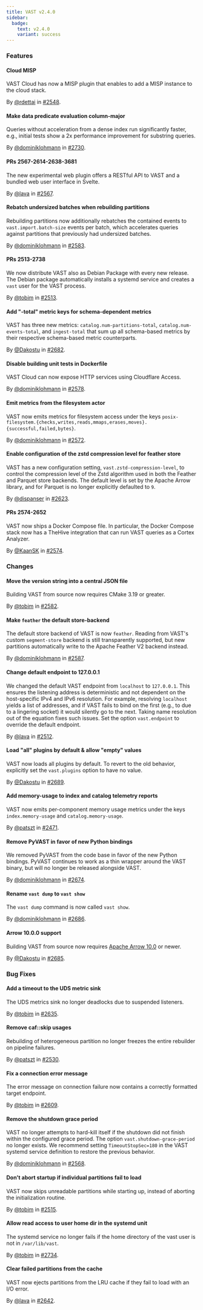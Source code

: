 ```yaml
---
title: VAST v2.4.0
sidebar:
  badge:
    text: v2.4.0
    variant: success
---
```


### Features

#### Cloud MISP

VAST Cloud has now a MISP plugin that enables to add a MISP instance to the
cloud stack.

By [@rdettai](https://github.com/rdettai) in [#2548](https://github.com/tenzir/tenzir/pull/2548).

#### Make data predicate evaluation column-major

Queries without acceleration from a dense index run significantly faster, e.g.,
initial tests show a 2x performance improvement for substring queries.

By [@dominiklohmann](https://github.com/dominiklohmann) in [#2730](https://github.com/tenzir/tenzir/pull/2730).

#### PRs 2567-2614-2638-3681

The new experimental web plugin offers a RESTful API to VAST and a bundled web
user interface in Svelte.

By [@lava](https://github.com/lava) in [#2567](https://github.com/tenzir/tenzir/pull/2567).

#### Rebatch undersized batches when rebuilding partitions

Rebuilding partitions now additionally rebatches the contained events to
`vast.import.batch-size` events per batch, which accelerates queries against
partitions that previously had undersized batches.

By [@dominiklohmann](https://github.com/dominiklohmann) in [#2583](https://github.com/tenzir/tenzir/pull/2583).

#### PRs 2513-2738

We now distribute VAST also as Debian Package with every new release. The Debian
package automatically installs a systemd service and creates a `vast` user for
the VAST process.

By [@tobim](https://github.com/tobim) in [#2513](https://github.com/tenzir/tenzir/pull/2513).

#### Add "-total" metric keys for schema-dependent metrics

VAST has three new metrics: `catalog.num-partitions-total`,
`catalog.num-events-total`, and `ingest-total` that sum up all schema-based
metrics by their respective schema-based metric counterparts.

By [@Dakostu](https://github.com/Dakostu) in [#2682](https://github.com/tenzir/tenzir/pull/2682).

#### Disable building unit tests in Dockerfile

VAST Cloud can now expose HTTP services using Cloudflare Access.

By [@dominiklohmann](https://github.com/dominiklohmann) in [#2578](https://github.com/tenzir/tenzir/pull/2578).

#### Emit metrics from the filesystem actor

VAST now emits metrics for filesystem access under the keys
`posix-filesystem.{checks,writes,reads,mmaps,erases,moves}.{successful,failed,bytes}`.

By [@dominiklohmann](https://github.com/dominiklohmann) in [#2572](https://github.com/tenzir/tenzir/pull/2572).

#### Enable configuration of the zstd compression level for feather store

VAST has a new configuration setting, `vast.zstd-compression-level`, to control
the compression level of the Zstd algorithm used in both the Feather and
Parquet store backends. The default level is set by the Apache Arrow library,
and for Parquet is no longer explicitly defaulted to `9`.

By [@dispanser](https://github.com/dispanser) in [#2623](https://github.com/tenzir/tenzir/pull/2623).

#### PRs 2574-2652

VAST now ships a Docker Compose file. In particular, the Docker Compose stack
now has a TheHive integration that can run VAST queries as a Cortex Analyzer.

By [@KaanSK](https://github.com/KaanSK) in [#2574](https://github.com/tenzir/tenzir/pull/2574).

### Changes

#### Move the version string into a central JSON file

Building VAST from source now requires CMake 3.19 or greater.

By [@tobim](https://github.com/tobim) in [#2582](https://github.com/tenzir/tenzir/pull/2582).

#### Make `feather` the default store-backend

The default store backend of VAST is now `feather`. Reading from VAST's custom
`segment-store` backend is still transparently supported, but new partitions
automatically write to the Apache Feather V2 backend instead.

By [@dominiklohmann](https://github.com/dominiklohmann) in [#2587](https://github.com/tenzir/tenzir/pull/2587).

#### Change default endpoint to 127.0.0.1

We changed the default VAST endpoint from `localhost` to `127.0.0.1`. This
ensures the listening address is deterministic and not dependent on the
host-specific IPv4 and IPv6 resolution. For example, resolving `localhost`
yields a list of addresses, and if VAST fails to bind on the first (e.g., to due
to a lingering socket) it would silently go to the next. Taking name resolution
out of the equation fixes such issues. Set the option `vast.endpoint` to
override the default endpoint.

By [@lava](https://github.com/lava) in [#2512](https://github.com/tenzir/tenzir/pull/2512).

#### Load "all" plugins by default & allow "empty" values

VAST now loads all plugins by default. To revert to the old behavior,
explicitly set the `vast.plugins` option to have no value.

By [@Dakostu](https://github.com/Dakostu) in [#2689](https://github.com/tenzir/tenzir/pull/2689).

#### Add memory-usage to index and catalog telemetry reports

VAST now emits per-component memory usage metrics under the keys
`index.memory-usage` and `catalog.memory-usage`.

By [@patszt](https://github.com/patszt) in [#2471](https://github.com/tenzir/tenzir/pull/2471).

#### Remove PyVAST in favor of new Python bindings

We removed PyVAST from the code base in favor of the new Python bindings. PyVAST
continues to work as a thin wrapper around the VAST binary, but will no longer
be released alongside VAST.

By [@dominiklohmann](https://github.com/dominiklohmann) in [#2674](https://github.com/tenzir/tenzir/pull/2674).

#### Rename `vast dump` to `vast show`

The `vast dump` command is now called `vast show`.

By [@dominiklohmann](https://github.com/dominiklohmann) in [#2686](https://github.com/tenzir/tenzir/pull/2686).

#### Arrow 10.0.0 support

Building VAST from source now requires [Apache Arrow
10.0](https://arrow.apache.org/blog/2022/10/31/10.0.0-release/) or newer.

By [@Dakostu](https://github.com/Dakostu) in [#2685](https://github.com/tenzir/tenzir/pull/2685).

### Bug Fixes

#### Add a timeout to the UDS metric sink

The UDS metrics sink no longer deadlocks due to suspended listeners.

By [@tobim](https://github.com/tobim) in [#2635](https://github.com/tenzir/tenzir/pull/2635).

#### Remove caf::skip usages

Rebuilding of heterogeneous partition no longer freezes the entire rebuilder on
pipeline failures.

By [@patszt](https://github.com/patszt) in [#2530](https://github.com/tenzir/tenzir/pull/2530).

#### Fix a connection error message

The error message on connection failure now contains a correctly formatted
target endpoint.

By [@tobim](https://github.com/tobim) in [#2609](https://github.com/tenzir/tenzir/pull/2609).

#### Remove the shutdown grace period

VAST no longer attempts to hard-kill itself if the shutdown did not finish
within the configured grace period. The option `vast.shutdown-grace-period` no
longer exists. We recommend setting `TimeoutStopSec=180` in the VAST systemd
service definition to restore the previous behavior.

By [@dominiklohmann](https://github.com/dominiklohmann) in [#2568](https://github.com/tenzir/tenzir/pull/2568).

#### Don't abort startup if individual partitions fail to load

VAST now skips unreadable partitions while starting up, instead of aborting the
initialization routine.

By [@tobim](https://github.com/tobim) in [#2515](https://github.com/tenzir/tenzir/pull/2515).

#### Allow read access to user home dir in the systemd unit

The systemd service no longer fails if the home directory of the vast user is
not in `/var/lib/vast`.

By [@tobim](https://github.com/tobim) in [#2734](https://github.com/tenzir/tenzir/pull/2734).

#### Clear failed partitions from the cache

VAST now ejects partitions from the LRU cache if they fail to load with an I/O error.

By [@lava](https://github.com/lava) in [#2642](https://github.com/tenzir/tenzir/pull/2642).
